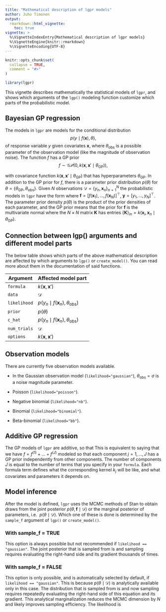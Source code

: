 ```yaml
---
title: "Mathematical description of lgpr models"
author: Juho Timonen
output:
  rmarkdown::html_vignette:
    toc: true
vignette: >
  %\VignetteIndexEntry{Mathematical description of lgpr models}
  %\VignetteEngine{knitr::rmarkdown}
  %\VignetteEncoding{UTF-8}
---
```


```r
knitr::opts_chunk$set(
  collapse = TRUE,
  comment = "#>"
)
```

```r
library(lgpr)
```

This vignette describes mathematically the statistical models of `lgpr`, and 
shows which arguments of the `lgp()` modeling function customize which 
parts of the probabilistic model.

## Bayesian GP regression
The models in `lgpr` are models for the conditional distribution 
$$
p(y \mid f(\textbf{x}), \theta),
$$
of response variable $y$ given covariates $\textbf{x}$, where $\theta_{\text{obs}}$ is a possible parameter of the observation model
(like the magnitude of observation noise). The function $f$ has a GP prior 
$$
f \sim \mathcal{GP}(0, k\left(\textbf{x}, \textbf{x}' \mid \theta_{\text{GP}})\right),
$$

with covariance function $k(\textbf{x}, \textbf{x}' \mid \theta_{\text{GP}})$
that has hyperparameters $\theta_{\text{GP}}$. In addition to the GP prior for $f$, there is a parameter prior distribution $p(\theta)$ for $\theta = \left\{ \theta_{\text{GP}}, \theta_{\text{obs}} \right\}$. Given $N$ observations $\mathcal{D} = \{y_n, \textbf{x}_n\}_{n=1}^N$
the probabilistic models in `lgpr` have the form
\begin{align}
p\left(\theta, \textbf{f}\right) &= p\left(\textbf{f} \mid \theta\right) \cdot p(\theta) & \text{(prior)} \\
p(\textbf{y} \mid \textbf{f}, \theta) &= \prod_{n=1}^N p(y_n \mid f(\textbf{x}_n), \theta_{\text{obs}}) & \text{(likelihood)},
\end{align}
where $\textbf{f} = \left[ f(\textbf{x}_1), \ldots, f(\textbf{x}_N) \right]^{\top}$, $\textbf{y} = \left[y_1, \ldots, y_N\right]^{\top}$. The 
parameter prior density $p(\theta)$ is the product of the prior densities of each parameter, and the GP prior means that the prior for $\textbf{f}$ is the multivariate normal
\begin{equation}
p\left(\textbf{f} \mid \theta\right) = \mathcal{N}\left(\textbf{f} \mid \textbf{0}, \textbf{K} \right),
 \end{equation}
 where the $N \times N$ matrix $\textbf{K}$ has entries $\{ \textbf{K} \}_{in} = k(\textbf{x}_i, \textbf{x}_n \mid \theta_{\text{GP}})$.

## Connection between lgp() arguments and different model parts

The below table shows which parts of the above mathematical description
are affected by which arguments to `lgp()` or `create_model()`. You can
read more about them in the documentation of said functions.

| Argument      | Affected model part                                |
| ------------- |----------------------------------------------------|
| `formula`     | $k(\textbf{x}, \textbf{x}')$                       |
| `data`        | $\mathcal{D}$                                      |
| `likelihood`  | $p(y_n \mid f(\textbf{x}_n), \theta_{\text{obs}})$ |
| `prior`       | $p(\theta)$                                        |
| `c_hat`       | $p(y_n \mid f(\textbf{x}_n), \theta_{\text{obs}})$ |
| `num_trials`  | $\mathcal{D}$                                      |
| `options`     | $k(\textbf{x}, \textbf{x}')$                       |


## Observation models
There are currently five observation models available.

* In the Gaussian observation model (`likelihood="gaussian"`),
\begin{equation}
p(y_n \mid f(\textbf{x}_n), \theta_{\text{obs}}) = \mathcal{N}(y_n \mid f(\textbf{x}_n), \sigma^2)
\end{equation}
$\theta_{\text{obs}}=\sigma$ is a noise magnitude parameter.

* Poisson (`likelihood="poisson"`).
* Negative binomial (`likelihood="nb"`).
* Binomial (`likelihood="binomial"`).
* Beta-binomial (`likelihood="bb"`).

## Additive GP regression

The GP models of `lgpr` are additive, so that
\begin{equation}
 k(\textbf{x}, \textbf{x}')  = \sum_{j=1}^J k_j(\textbf{x}, \textbf{x} \mid \theta_{\text{GP}}’).
\end{equation}
This is equivalent to saying that we have $f = f^{(1)} + \ldots + f^{(J)}$
modeled so that each component $j = 1, \ldots, J$ has a GP prior
\begin{equation}
f^{(j)} \sim \mathcal{GP}\left(0, k_j(\textbf{x}, \textbf{x}' \mid \theta_{\text{GP}}) \right),
\end{equation}
independently from other components. The number of components $J$ is equal
to the number of terms that you specify in your `formula`. Each formula
term defines what the corresponding kernel $k_j$ will be like, and what
covariates and parameters it depends on.

## Model inference

After the model is defined, `lgpr` uses the MCMC methods of Stan to obtain
draws from the joint posterior $p\left(\theta, \textbf{f} \mid \mathcal{D}\right)$ or the marginal posterior of parameters, i.e. 
$p\left(\theta \mid \mathcal{D}\right)$. Which one of these is done is determined by the `sample_f` argument of `lgp()` or `create_model()`.

### With sample_f = TRUE
This option is always possible but not recommended if `likelihood == "gaussian"`. The joint posterior that is sampled from is
\begin{equation}
p\left(\theta, \textbf{f} \mid \mathcal{D}\right) \propto p\left(\theta, \textbf{f}\right) \cdot p(\textbf{y} \mid \textbf{f}, \theta) \\
\end{equation}
and sampling requires evaluating the right-hand side and its gradient thousands of times. 

### With sample_f = FALSE
This option is only possible, and is automatically selected by default,
if `likelihood == "gaussian"`. This is because $p\left(\theta \mid \mathcal{D}\right)$ is analytically available only in this case. The
distribution that is sampled from is
\begin{equation}
p\left(\theta \mid \mathcal{D}\right) \propto p\left(\theta\right) \cdot p(\textbf{y} \mid \theta) \\
\end{equation}
and now sampling requires repeatedly evaluating the right-hand side of this equation and its gradient. This analytical marginalization reduces the MCMC dimension by $N$ and likely improves sampling efficiency. The likelihood is
\begin{equation}
p\left(\textbf{y} \mid \theta\right) = \mathcal{N}\left(\textbf{y} \mid \textbf{0}, \textbf{K} + \sigma^2 \textbf{I} \right).
\end{equation}



